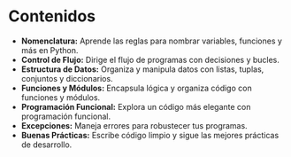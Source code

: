 # Contenidos

* **Nomenclatura:** Aprende las reglas para nombrar variables, funciones y más en Python.
* **Control de Flujo:** Dirige el flujo de programas con decisiones y bucles.
* **Estructura de Datos:** Organiza y manipula datos con listas, tuplas, conjuntos y diccionarios.
* **Funciones y Módulos:** Encapsula lógica y organiza código con funciones y módulos.
* **Programación Funcional:** Explora un código más elegante con programación funcional.
* **Excepciones:** Maneja errores para robustecer tus programas.
* **Buenas Prácticas:** Escribe código limpio y sigue las mejores prácticas de desarrollo.